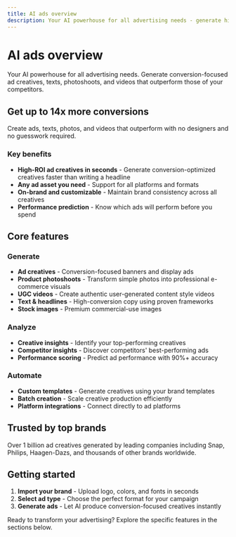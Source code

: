 ```yaml
---
title: AI ads overview
description: Your AI powerhouse for all advertising needs - generate high-performing ad creatives, texts, and videos that outperform competitors
---
```


# AI ads overview

Your AI powerhouse for all advertising needs. Generate conversion-focused ad creatives, texts, photoshoots, and videos that outperform those of your competitors.

## Get up to 14x more conversions

Create ads, texts, photos, and videos that outperform with no designers and no guesswork required.

### Key benefits

- **High-ROI ad creatives in seconds** - Generate conversion-optimized creatives faster than writing a headline
- **Any ad asset you need** - Support for all platforms and formats
- **On-brand and customizable** - Maintain brand consistency across all creatives
- **Performance prediction** - Know which ads will perform before you spend

## Core features

### Generate
- **Ad creatives** - Conversion-focused banners and display ads
- **Product photoshoots** - Transform simple photos into professional e-commerce visuals
- **UGC videos** - Create authentic user-generated content style videos
- **Text & headlines** - High-conversion copy using proven frameworks
- **Stock images** - Premium commercial-use images

### Analyze
- **Creative insights** - Identify your top-performing creatives
- **Competitor insights** - Discover competitors' best-performing ads
- **Performance scoring** - Predict ad performance with 90%+ accuracy

### Automate
- **Custom templates** - Generate creatives using your brand templates
- **Batch creation** - Scale creative production efficiently
- **Platform integrations** - Connect directly to ad platforms

## Trusted by top brands

Over 1 billion ad creatives generated by leading companies including Snap, Philips, Haagen-Dazs, and thousands of other brands worldwide.

## Getting started

1. **Import your brand** - Upload logo, colors, and fonts in seconds
2. **Select ad type** - Choose the perfect format for your campaign
3. **Generate ads** - Let AI produce conversion-focused creatives instantly

Ready to transform your advertising? Explore the specific features in the sections below.